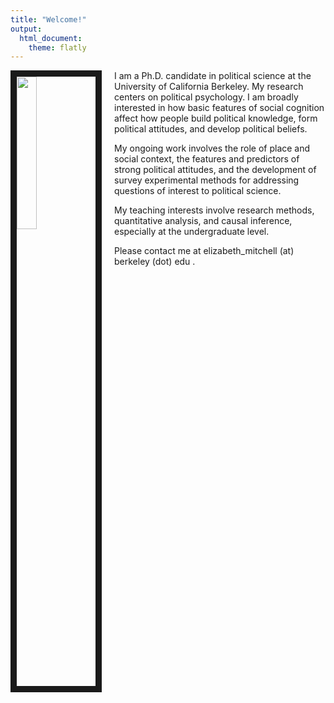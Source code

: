 ```yaml
---
title: "Welcome!"
output:
  html_document:
    theme: flatly
---
```


<link rel="stylesheet" href="papercss-master/src/styles.css" type="text/css">

<img src="IMG-0231.JPG" style="width:25%; border:10px solid; margin-right: 20px" align="left">

I am a Ph.D. candidate in political science at the University of California Berkeley. My research centers on political psychology. I am broadly interested in how basic features of social cognition affect how people build political knowledge, form political attitudes, and develop political beliefs.

My ongoing work involves the role of place and social context, the features and predictors of strong political attitudes, and the development of survey experimental methods for addressing questions of interest to political science. 

My teaching interests involve research methods, quantitative analysis, and causal inference, especially at the undergraduate level. 

Please contact me at elizabeth_mitchell (at) berkeley (dot) edu .